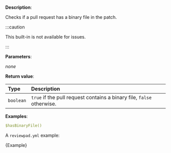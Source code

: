 
**Description**:

Checks if a pull request has a binary file in the patch.


:::caution

This built-in is not available for issues.

:::

**Parameters**:

_none_

**Return value**:

| Type      | Description                                                           |
| :-------- | :-------------------------------------------------------------------- |
| `boolean` | `true` if the pull request contains a binary file, `false` otherwise. |

**Examples**:

```yml
$hasBinaryFile()
```

A `reviewpad.yml` example:

<CodeBlock language="yml" title="reviewpad.yml">{Example}</CodeBlock>
